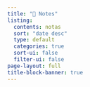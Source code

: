 ```yaml
---
title: "📝 Notes"
listing:
  contents: notas
  sort: "date desc"
  type: default
  categories: true
  sort-ui: false
  filter-ui: false
page-layout: full
title-block-banner: true
---
```


